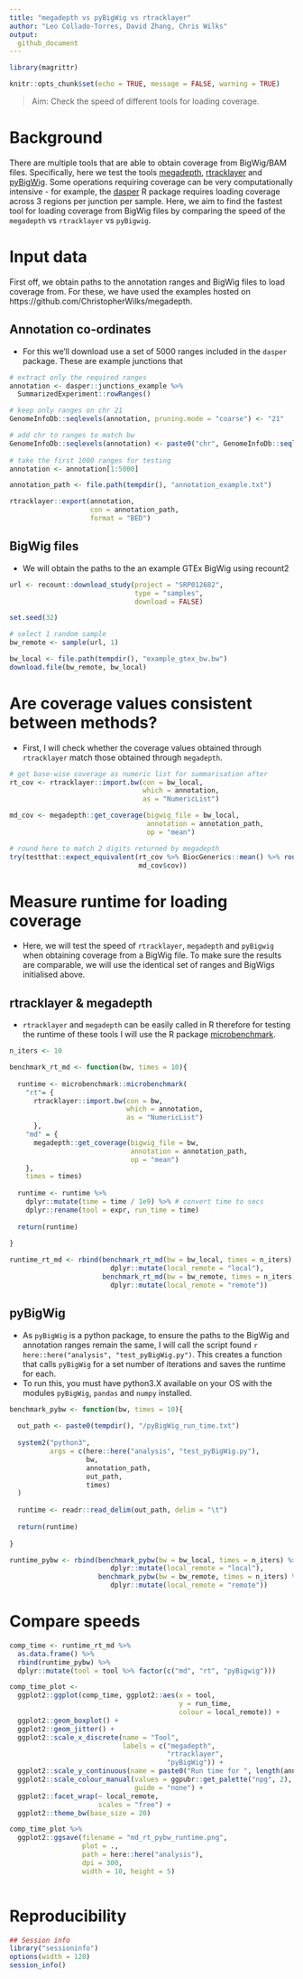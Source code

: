 ```yaml
---
title: "megadepth vs pyBigWig vs rtracklayer"
author: "Leo Collado-Torres, David Zhang, Chris Wilks"
output: 
  github_document
---
```


```r

library(magrittr)

knitr::opts_chunk$set(echo = TRUE, message = FALSE, warning = TRUE)

```

> Aim: Check the speed of different tools for loading coverage.

# Background

There are multiple tools that are able to obtain coverage from BigWig/BAM files. Specifically, here we test the tools [megadepth](https://github.com/ChristopherWilks/megadepth), [rtracklayer](https://bioconductor.org/packages/release/bioc/html/rtracklayer.html) and [pyBigWig](https://github.com/deeptools/pyBigWig). Some operations requiring coverage can be very computationally intensive - for example, the [dasper](https://github.com/dzhang32/dasper) R package requires loading coverage across 3 regions per junction per sample. Here, we aim to find the fastest tool for loading coverage from BigWig files by comparing the speed of the `megadepth` vs `rtracklayer` vs `pyBigwig`.

# Input data

First off, we obtain paths to the annotation ranges and BigWig files to load coverage from. For these, we have used the examples hosted on https://github.com/ChristopherWilks/megadepth. 

## Annotation co-ordinates

- For this we'll download use a set of 5000 ranges included in the `dasper` package. These are example junctions that

```r

# extract only the required ranges 
annotation <- dasper::junctions_example %>% 
  SummarizedExperiment::rowRanges() 

# keep only ranges on chr 21
GenomeInfoDb::seqlevels(annotation, pruning.mode = "coarse") <- "21"

# add chr to ranges to match bw
GenomeInfoDb::seqlevels(annotation) <- paste0("chr", GenomeInfoDb::seqlevels(annotation))
  
# take the first 1000 ranges for testing
annotation <- annotation[1:5000]

annotation_path <- file.path(tempdir(), "annotation_example.txt")

rtracklayer::export(annotation, 
                    con = annotation_path, 
                    format = "BED")

```

## BigWig files

- We will obtain the paths to the an example GTEx BigWig using recount2

```r

url <- recount::download_study(project = "SRP012682", 
                               type = "samples", 
                               download = FALSE)

set.seed(32)

# select 1 random sample
bw_remote <- sample(url, 1)

bw_local <- file.path(tempdir(), "example_gtex_bw.bw")
download.file(bw_remote, bw_local)

```

# Are coverage values consistent between methods?

- First, I will check whether the coverage values obtained through `rtracklayer` match those obtained through `megadepth`.  

```r

# get base-wise coverage as numeric list for summarisation after
rt_cov <- rtracklayer::import.bw(con = bw_local, 
                                 which = annotation, 
                                 as = "NumericList")

md_cov <- megadepth::get_coverage(bigwig_file = bw_local, 
                                  annotation = annotation_path, 
                                  op = "mean")

# round here to match 2 digits returned by megadepth
try(testthat::expect_equivalent(rt_cov %>% BiocGenerics::mean() %>% round(2), 
                                md_cov$cov))

```

# Measure runtime for loading coverage

- Here, we will test the speed of `rtracklayer`, `megadepth` and `pyBigwig` when obtaining coverage from a BigWig file. To make sure the results are comparable, we will use the identical set of ranges and BigWigs initialised above. 

## rtracklayer & megadepth

- `rtracklayer` and `megadepth` can be easily called in R therefore for testing the runtime of these tools I will use the R package [microbenchmark](https://cran.r-project.org/web/packages/microbenchmark/index.html).

```r

n_iters <- 10

benchmark_rt_md <- function(bw, times = 10){
  
  runtime <- microbenchmark::microbenchmark(
    "rt"= { 
      rtracklayer::import.bw(con = bw, 
                             which = annotation, 
                             as = "NumericList")
      }, 
    "md" = {
      megadepth::get_coverage(bigwig_file = bw, 
                              annotation = annotation_path, 
                              op = "mean")
    }, 
    times = times)
  
  runtime <- runtime %>% 
    dplyr::mutate(time = time / 1e9) %>% # convert time to secs
    dplyr::rename(tool = expr, run_time = time)
  
  return(runtime)
  
}

runtime_rt_md <- rbind(benchmark_rt_md(bw = bw_local, times = n_iters) %>% 
                         dplyr::mutate(local_remote = "local"), 
                       benchmark_rt_md(bw = bw_remote, times = n_iters) %>% 
                         dplyr::mutate(local_remote = "remote"))

```

## pyBigWig {.tabset}

- As `pyBigWig` is a python package, to ensure the paths to the BigWig and annotation ranges remain the same, I will call the script found `r here::here("analysis", "test_pyBigWig.py")`. This creates a function that calls `pyBigWig` for a set number of iterations and saves the runtime for each.
- To run this, you must have python3.X available on your OS with the modules `pyBigWig`, `pandas` and `numpy` installed. 

```r

benchmark_pybw <- function(bw, times = 10){
  
  out_path <- paste0(tempdir(), "/pyBigWig_run_time.txt")
  
  system2("python3", 
          args = c(here::here("analysis", "test_pyBigWig.py"),
                   bw, 
                   annotation_path, 
                   out_path, 
                   times)
  )
  
  runtime <- readr::read_delim(out_path, delim = "\t")
  
  return(runtime)
  
}

runtime_pybw <- rbind(benchmark_pybw(bw = bw_local, times = n_iters) %>% 
                         dplyr::mutate(local_remote = "local"), 
                      benchmark_pybw(bw = bw_remote, times = n_iters) %>% 
                         dplyr::mutate(local_remote = "remote"))
```

# Compare speeds 

```r

comp_time <- runtime_rt_md %>% 
  as.data.frame() %>% 
  rbind(runtime_pybw) %>% 
  dplyr::mutate(tool = tool %>% factor(c("md", "rt", "pyBigwig")))

comp_time_plot <- 
  ggplot2::ggplot(comp_time, ggplot2::aes(x = tool, 
                                          y = run_time, 
                                          colour = local_remote)) + 
  ggplot2::geom_boxplot() +  
  ggplot2::geom_jitter() + 
  ggplot2::scale_x_discrete(name = "Tool", 
                            labels = c("megadepth", 
                                       "rtracklayer", 
                                       "pyBigWig")) + 
  ggplot2::scale_y_continuous(name = paste0("Run time for ", length(annotation), " regions (seconds)")) + 
  ggplot2::scale_colour_manual(values = ggpubr::get_palette("npg", 2), 
                               guide = "none") + 
  ggplot2::facet_wrap(~ local_remote, 
                      scales = "free") + 
  ggplot2::theme_bw(base_size = 20) 

comp_time_plot %>% 
  ggplot2::ggsave(filename = "md_rt_pybw_runtime.png", 
                  plot = ., 
                  path = here::here("analysis"), 
                  dpi = 300, 
                  width = 10, height = 5)
  
```

# Reproducibility

```r
## Session info
library("sessioninfo")
options(width = 120)
session_info()
```


